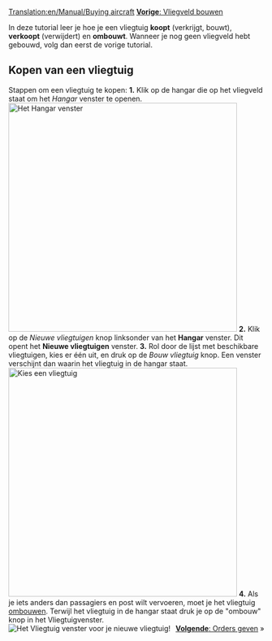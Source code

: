 [[Translation:en/Manual/Buying aircraft]]
{{nl/Manual/Tutorial}}
[[nl/Manual/Bouw vliegveld|'''Vorige''': Vliegveld bouwen]]

In deze tutorial leer je hoe je een vliegtuig '''koopt''' (verkrijgt, bouwt), '''verkoopt''' (verwijdert) en '''ombouwt'''.
Wanneer je nog geen vliegveld hebt gebouwd, volg dan eerst de vorige tutorial.

== Kopen van een vliegtuig ==
Stappen om een vliegtuig te kopen:
'''1.''' Klik op de hangar die op het vliegveld staat om het ''Hangar'' venster te openen.<br/>[[File:en/Vliegtuigkopen 1.png|none|thumb|450px|Het Hangar venster]]
'''2.''' Klik op de ''Nieuwe vliegtuigen'' knop linksonder van het '''Hangar''' venster. Dit opent het '''Nieuwe vliegtuigen''' venster.
'''3.''' Rol door de lijst met beschikbare vliegtuigen, kies er één uit, en druk op de ''Bouw vliegtuig'' knop.  Een venster verschijnt dan waarin het vliegtuig in de hangar staat.<br/>[[File:nl/Manual/Vliegtuigkopen 2.png|none|thumb|450px|Kies een vliegtuig]]
'''4.''' Als je iets anders dan passagiers en post wilt vervoeren, moet je het vliegtuig [[nl/Manual/Voertuig aanpassen|ombouwen]].  Terwijl het vliegtuig in de hangar staat druk je op de "ombouw" knop in het Vliegtuigvenster.<br/>[[File:nl/Manual/Vliegtuigkopen 3.png|none|frame|Het ''Vliegtuig'' venster voor je nieuwe vliegtuig!]]
<span style="float: right">[[nl/Archive/Unmapped/Orders uitdelen aan voertuigen|'''Volgende''': Orders geven]] &raquo;</span>